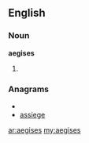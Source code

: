 ==English==

===Noun===
'''aegises''' {{p}}

# {{plural of|[[aegis#English|aegis]]}}

===Anagrams===
* {{alphagram|aeegiss}}
* [[assiege#English|assiege]]

[[ar:aegises]]
[[my:aegises]]